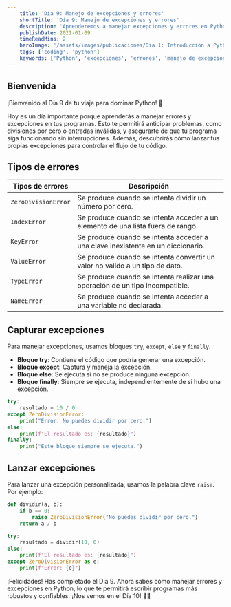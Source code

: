 ```yaml
---
    title: 'Día 9: Manejo de excepciones y errores'
    shortTitle: 'Día 9: Manejo de excepciones y errores'
    description: 'Aprenderemos a manejar excepciones y errores en Python para evitar errores y mejorar la calidad del código.'
    publishDate: 2021-01-09
    timeReadMins: 2
    heroImage: '/assets/images/publicaciones/Dia 1: Introducción a Python y sintaxis básica.png'
    tags: ['coding', 'python']
    keywords: ['Python', 'excepciones', 'errores', 'manejo de excepciones', 'manejo de errores']
---
```


## Bienvenida

¡Bienvenido al Día 9 de tu viaje para dominar Python! 🎉

Hoy es un día importante porque aprenderás a manejar errores y excepciones en tus programas. Esto te permitirá anticipar problemas, como divisiones por cero o entradas inválidas, y asegurarte de que tu programa siga funcionando sin interrupciones. Además, descubrirás cómo lanzar tus propias excepciones para controlar el flujo de tu código.

## Tipos de errores

| Tipos de errores | Descripción |
| --- | --- |
| `ZeroDivisionError` | Se produce cuando se intenta dividir un número por cero. |
| `IndexError` | Se produce cuando se intenta acceder a un elemento de una lista fuera de rango. |
| `KeyError` | Se produce cuando se intenta acceder a una clave inexistente en un diccionario. |
| `ValueError` | Se produce cuando se intenta convertir un valor no valido a un tipo de dato. |
| `TypeError` | Se produce cuando se intenta realizar una operación de un tipo incompatible. |
| `NameError` | Se produce cuando se intenta acceder a una variable no declarada. |

## Capturar excepciones

Para manejar excepciones, usamos bloques `try`, `except`, `else` y `finally`.

- **Bloque try**: Contiene el código que podría generar una excepción.
- **Bloque except**: Captura y maneja la excepción.
- **Bloque else**: Se ejecuta si no se produce ninguna excepción.
- **Bloque finally**: Siempre se ejecuta, independientemente de si hubo una excepción.

```python
try:
    resultado = 10 / 0
except ZeroDivisionError:
    print("Error: No puedes dividir por cero.")
else:
    print(f"El resultado es: {resultado}")
finally:
    print("Este bloque siempre se ejecuta.")
```

## Lanzar excepciones

Para lanzar una excepción personalizada, usamos la palabra clave `raise`. Por ejemplo:

```python
def dividir(a, b):
    if b == 0:
        raise ZeroDivisionError("No puedes dividir por cero.")
    return a / b

try:
    resultado = dividir(10, 0)
else:
    print(f"El resultado es: {resultado}")
except ZeroDivisionError as e:
    print(f"Error: {e}")
```

¡Felicidades! Has completado el Día 9. Ahora sabes cómo manejar errores y excepciones en Python, lo que te permitirá escribir programas más robustos y confiables. ¡Nos vemos en el Día 10! 🚀✨